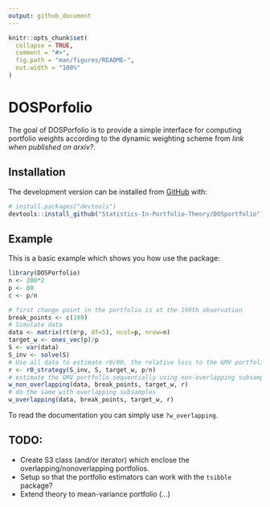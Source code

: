 ```yaml
---
output: github_document
---
```


<!-- README.md is generated from README.Rmd. Please edit that file -->

```r
knitr::opts_chunk$set(
  collapse = TRUE,
  comment = "#>",
  fig.path = "man/figures/README-",
  out.width = "100%"
)
```

# DOSPorfolio

<!-- badges: start -->
<!-- badges: end -->

The goal of DOSPorfolio is to provide a simple interface for computing portfolio weights according to the dynamic weighting scheme from _link when published on arxiv?_. 

## Installation

The development version can be installed from [GitHub](https://github.com/) with:

``` r
# install.packages("devtools")
devtools::install_github("Statistics-In-Portfolio-Theory/DOSportfolio")
```
## Example

This is a basic example which shows you how use the package:

```r
library(DOSPorfolio)
n <- 200*2
p <- 80
c <- p/n

# first change point in the portfolio is at the 199th observation
break_points <- c(199)
# Simulate data
data <- matrix(rt(n*p, df=5), ncol=p, nrow=n)
target_w <- ones_vec(p)/p
S <- var(data)
S_inv <- solve(S)
# Use all data to estimate r0/R0, the relative loss to the GMV portfolio
r <- r0_strategy(S_inv, S, target_w, p/n)
# estimate the GMV portfolio sequentially using non-overlapping subsamples 
w_non_overlapping(data, break_points, target_w, r)
# do the same with overlapping subsamples
w_overlapping(data, break_points, target_w, r)
```
To read the documentation you can simply use `?w_overlapping`.

## TODO:

- Create S3 class (and/or iterator) which enclose the overlapping/nonoverlapping portfolios.
- Setup so that the portfolio estimators can work with the `tsibble` package?
- Extend theory to mean-variance portfolio (...)
